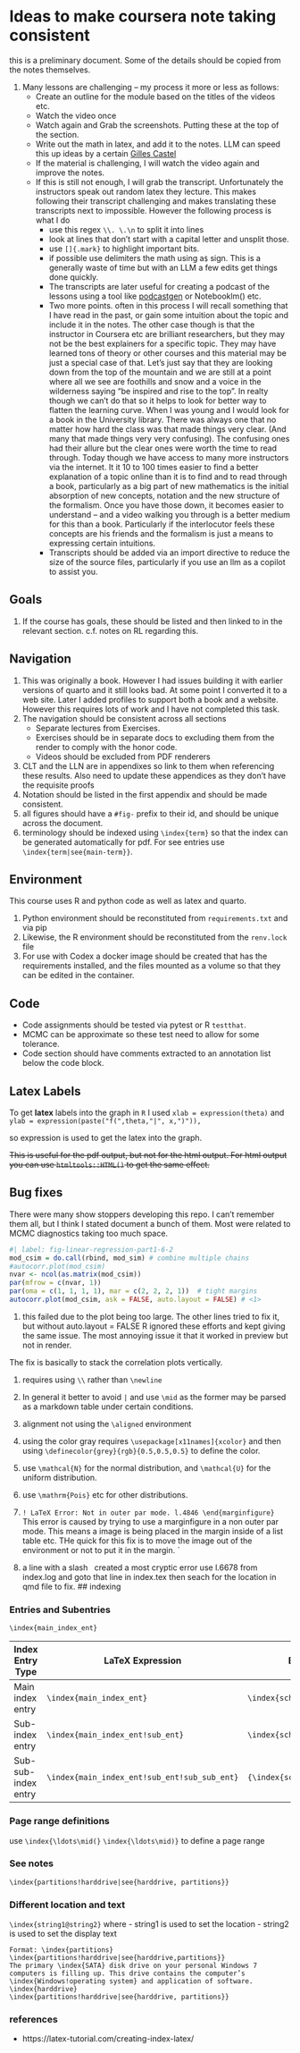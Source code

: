 
# Ideas to make coursera note taking consistent

this is a preliminary document. Some of the details should be copied from the notes themselves.

1. Many lessons are challenging -- my process it more or less as follows:
   - Create an outline for the module based on the titles of the videos etc.
   - Watch the video once
   - Watch again and Grab the screenshots. Putting these at the top of the section.
   - Write out the math in latex, and add it to the notes. LLM can speed this up ideas by a certain [Gilles Castel](https://castel.dev/post/lecture-notes-1/)
   - If the material is challenging, I will watch the video again and improve the notes.
   - If this is still not enough, I will grab the transcript. Unfortunately the instructors speak out random latex they lecture. This makes following their transcript challenging and makes translating these transcripts next to impossible. However the following process is what I do
     - use this regex `\\. \.\n` to split it into lines
     - look at lines that don't start with a capital letter and unsplit those.
     - use `[]{.mark}` to highlight important bits.
     - if possible use delimiters the math using a`$` sign. This is a generally  waste of time but with an LLM a few edits get things done quickly.
     - The transcripts are later useful for creating a podcast of the lessons using a tool like [podcastgen](https://huggingface.co/spaces/saq1b/podcastgen) or  Notebooklm() etc.
     - Two more points. often in this process I will recall something that I have read in the past, or gain some intuition about the topic and include it in the notes. The other case though is that the instructor in Coursera etc are brilliant researchers, but they may not be the best explainers for a specific topic. They may have learned tons of theory or other courses and this material may be just a special case of that. Let's just say that they are  looking down from the top of the mountain and we are still at a point where all we see are foothills and snow and a voice in  the wilderness saying "be inspired and rise to the top". In realty  though we can't do that so it  helps to look for better way to flatten the learning curve. When I was young and I would look for a book in the University library. There was always one that no matter how hard the class was that made things very clear. (And many that made things very very confusing). The confusing ones had their allure but the clear ones were worth the time to read through. Today though we have access to many more instructors via the internet. It it 10 to 100 times easier to find a better explanation of a topic online than it is to find and to read through a book, particularly as a big part of new mathematics is the initial absorption of new concepts, notation and the new structure of the formalism. Once you have those down, it becomes easier to understand -- and a video walking you through is a better medium for this than a book. Particularly if the interlocutor feels these concepts are his friends and the formalism is just a means to expressing certain intuitions.
     - Transcripts should be added via an import directive to reduce the size of the source files, particularly if you use an llm as a copilot to assist you.

## Goals

1. If the course has goals, these should be listed and then linked to in the relevant section. c.f. notes on RL regarding this.

## Navigation

1. This was originally a book. However I had issues building it with earlier versions of quarto and it still looks bad. At some point I converted it to a web site. Later I added profiles to support both a book and a website. However this requires lots of work and I have not completed this task.
1. The navigation should be consistent across all sections
    - Separate lectures from Exercises.
    - Exercises should be in separate docs to excluding them from the render to comply with the honor code.
    - Videos should be excluded from PDF renderers
1. CLT and the LLN are in appendixes so link to them when referencing these results. Also need to update these appendices as they don't have the requisite proofs
1. Notation should be listed in the first appendix and should be made consistent.
1. all figures should have a    `#fig-` prefix to their id, and should be unique across the document.
1. terminology should be indexed using `\index{term}` so that the index can be generated automatically for pdf. For see entries use `\index{term|see{main-term}}`.

## Environment

This course uses R and python code as well as latex and quarto.

1. Python environment should be reconstituted from `requirements.txt` and via pip
1. Likewise, the R environment should be reconstituted from the `renv.lock` file
1. For use with Codex a docker image should be created that has the requirements installed, and the files mounted as a volume so that they can be edited in the container.

## Code

- Code assignments should be tested via pytest or R `testthat`.
- MCMC can be approximate so these test need to allow for some tolerance.
- Code section should have comments extracted to an annotation list below the code block.

::: {.callout-tip }
## Latex Labels {.unnumbered .unlisted}

To get **latex** labels into the graph in `R` I used 
`xlab = expression(theta)` 
and 
`ylab = expression(paste("f(",theta,"|", x,")")),`

so expression is used to get the latex into the graph. 

~~This is useful for the pdf output, but not for the html output. For html output you can use `htmltools::HTML()` to get the same effect.~~
:::


## Bug fixes

There were many show stoppers developing this repo. I can't remember them all, but I think I stated document a bunch of them. Most were related to MCMC diagnostics taking too much space.

```r
#| label: fig-linear-regression-part1-6-2
mod_csim = do.call(rbind, mod_sim) # combine multiple chains
#autocorr.plot(mod_csim)
nvar <- ncol(as.matrix(mod_csim))
par(mfrow = c(nvar, 1))
par(oma = c(1, 1, 1, 1), mar = c(2, 2, 2, 1))  # tight margins
autocorr.plot(mod_csim, ask = FALSE, auto.layout = FALSE) # <1>
```

1. this failed due to the plot being too large. The other lines tried to fix it, but without auto.layout = FALSE R ignored these efforts and kept giving the same issue. The most annoying issue it that it worked in preview but not in render.

The fix is basically to stack the correlation plots vertically.

1. \bmatrix requires using  `\\` rather than `\newline`
1. In general it better to avoid `|` and use `\mid` as the former may be parsed as a markdown table under certain conditions.
1. alignment not using the `\aligned` environment
1. using the color gray requires `\usepackage[x11names]{xcolor}` and then using `\definecolor{grey}{rgb}{0.5,0.5,0.5}` to define the color.
1. use `\mathcal{N}` for the normal distribution, and `\mathcal{U}` for the uniform distribution.
1. use `\mathrm{Pois}` etc for other distributions.

1. `! LaTeX Error: Not in outer par mode. l.4846 \end{marginfigure}` This error is caused by trying to use a marginfigure in a non outer par mode. This means a image is being placed in the margin inside of a list table etc. THe quick for this fix is to move the image out of the environment or not to put it in the margin.
`
1. a line with a slash \  created a most cryptic error use l.6678  from index.log and goto that line in index.tex then seach for the location in qmd file to fix.
## indexing


### Entries and Subentries

`\index{main_index_ent}`

|Index Entry Type    |	LaTeX Expression |	Example                |
|--------------------|-------------------|-------------------------|
|Main index entry    |`\index{main_index_ent}`        |	`\index{scheduling}`|
|Sub-index entry     |`\index{main_index_ent!sub_ent}`|	`\index{scheduling!reg}`|
|Sub-sub-index entry |`\index{main_index_ent!sub_ent!sub_sub_ent}`|	`{\index{scheduling!reg!MS}`|

### Page range definitions
use 
`\index{\ldots\mid(}` `\index{\ldots\mid)}` to define a page range

### See notes

`\index{partitions!harddrive|see{harddrive, partitions}}`

### Different location and text  

`\index{string1@string2}`
where
- string1 is used to set the location
- string2 is used to set the display text

```
Format: \index{partitions}
\index{partitions!harddrive|see{harddrive,partitions}}
The primary \index{SATA} disk drive on your personal Windows 7
computers is filling up. This drive contains the computer’s
\index{Windows!operating system} and application of software.
\index{harddrive}
\index{partitions!harddrive|see{harddrive, partitions}}
```

### references

- https://latex-tutorial.com/creating-index-latex/
